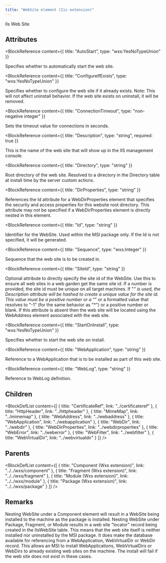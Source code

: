 ```yaml
---
title: "WebSite element (Iis extension)"
---
```



IIs Web Site


## Attributes

<BlockWrapper>

  <BlockReference
    content={{
      title: "AutoStart",
      type: "wxs:YesNoTypeUnion"
    }}
  >
  Specifies whether to automatically start the web site.
  </BlockReference>

  <BlockReference
    content={{
      title: "ConfigureIfExists",
      type: "wxs:YesNoTypeUnion"
    }}
  >
  Specifies whether to configure the web site if it already exists. Note: This will not affect uninstall behavior. If the web site exists on uninstall, it will be removed.
  </BlockReference>

  <BlockReference
    content={{
      title: "ConnectionTimeout",
      type: "non-negative integer"
    }}
  >
  Sets the timeout value for connections in seconds.
  </BlockReference>

  <BlockReference
    content={{
      title: "Description",
      type: "string",
      required: true
    }}
  >
  This is the name of the web site that will show up in the IIS management console.
  </BlockReference>

  <BlockReference
    content={{
      title: "Directory",
      type: "string"
    }}
  >
  Root directory of the web site. Resolved to a directory in the Directory table at install time by the server custom actions.
  </BlockReference>

  <BlockReference
    content={{
      title: "DirProperties",
      type: "string"
    }}
  >
  References the Id attribute for a WebDirProperties element that specifies the security and access properties for this website root directory.
   This attribute may not be specified if a WebDirProperties element is directly nested in this element.
  </BlockReference>

  <BlockReference
    content={{
      title: "Id",
      type: "string"
    }}
  >
  Identifier for the WebSite. Used within the MSI package only. If the Id is not specified, it will be generated.
  </BlockReference>

  <BlockReference
    content={{
      title: "Sequence",
      type: "wxs:Integer"
    }}
  >
  Sequence that the web site is to be created in.
  </BlockReference>

  <BlockReference
    content={{
      title: "SiteId",
      type: "string"
    }}
  >
  Optional attribute to directly specify the site id of the WebSite. Use this to ensure all web
   sites in a web garden get the same site id. If a number is provided, the site id must be unique
   on all target machines. If "*" is used, the Description attribute will be hashed to create a unique
   value for the site id. This value must be a positive number or a "*" or a formatted value that resolves
   to "-1" (for the same behavior as "*") or a positive number or blank. If this attribute is absent then
   the web site will be located using the WebAddress element associated with the web site.
  </BlockReference>

  <BlockReference
    content={{
      title: "StartOnInstall",
      type: "wxs:YesNoTypeUnion"
    }}
  >
  Specifies whether to start the web site on install.
  </BlockReference>

  <BlockReference
    content={{
      title: "WebApplication",
      type: "string"
    }}
  >
  Reference to a WebApplication that is to be installed as part of this web site.
  </BlockReference>

  <BlockReference
    content={{
      title: "WebLog",
      type: "string"
    }}
  >
  Reference to WebLog definition.
  </BlockReference>

</BlockWrapper>

## Children

<BlockDefList content={[
    {
      title: "CertificateRef",
      link: "../certificateref"
    },
    {
      title: "HttpHeader",
      link: "../httpheader"
    },
    {
      title: "MimeMap",
      link: "../mimemap"
    },
    {
      title: "WebAddress",
      link: "../webaddress"
    },
    {
      title: "WebApplication",
      link: "../webapplication"
    },
    {
      title: "WebDir",
      link: "../webdir"
    },
    {
      title: "WebDirProperties",
      link: "../webdirproperties"
    },
    {
      title: "WebError",
      link: "../weberror"
    },
    {
      title: "WebFilter",
      link: "../webfilter"
    },
    {
      title: "WebVirtualDir",
      link: "../webvirtualdir"
    }
  ]}
/>

## Parents

<BlockDefList content={[
    {
      title: "Component (Wxs extension)",
      link: "../../wxs/component"
    },
    {
      title: "Fragment (Wxs extension)",
      link: "../../wxs/fragment"
    },
    {
      title: "Module (Wxs extension)",
      link: "../../wxs/module"
    },
    {
      title: "Package (Wxs extension)",
      link: "../../wxs/package"
    }
  ]}
/>

## Remarks

Nesting WebSite under a Component element will result in a WebSite being installed to the machine as the package is installed.
 Nesting WebSite under Package, Fragment, or Module
 results in a web site "locator" record being created in
 the IIsWebSite table. This means that the web site
 itself is neither installed nor uninstalled by the MSI
 package. It does make the database available for referencing
 from a WebApplication, WebVirtualDir or WebDir record. This allows an MSI to install
 WebApplications, WebVirtualDirs or WebDirs to already existing web sites on the machine.
 The install will fail if the web site does not exist in these cases.